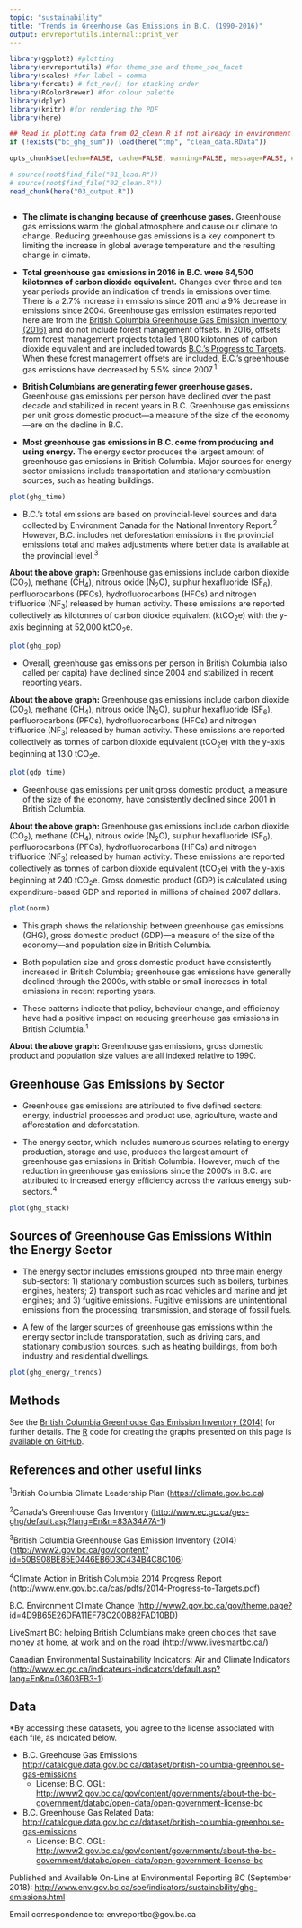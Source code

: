 ```yaml
---
topic: "sustainability"
title: "Trends in Greenhouse Gas Emissions in B.C. (1990-2016)"
output: envreportutils.internal::print_ver
---
```


<!--
Copyright 2018 Province of British Columbia

Licensed under the Apache License, Version 2.0 (the "License");
you may not use this file except in compliance with the License.
You may obtain a copy of the License at

http://www.apache.org/licenses/LICENSE-2.0

Unless required by applicable law or agreed to in writing, software distributed under the License is distributed on an "AS IS" BASIS,
WITHOUT WARRANTIES OR CONDITIONS OF ANY KIND, either express or implied.
See the License for the specific language governing permissions and limitations under the License.
-->

```r
library(ggplot2) #plotting
library(envreportutils) #for theme_soe and theme_soe_facet
library(scales) #for label = comma
library(forcats) # fct_rev() for stacking order
library(RColorBrewer) #for colour palette
library(dplyr)
library(knitr) #for rendering the PDF
library(here)

## Read in plotting data from 02_clean.R if not already in environment
if (!exists("bc_ghg_sum")) load(here("tmp", "clean_data.RData"))

opts_chunk$set(echo=FALSE, cache=FALSE, warning=FALSE, message=FALSE, error=FALSE, fig.height=3.5, fig.width=6)

# source(root$find_file("01_load.R"))
# source(root$find_file("02_clean.R"))
read_chunk(here("03_output.R"))
```


```r
```

* **The climate is changing because of greenhouse gases.** Greenhouse gas emissions warm the global atmosphere and cause our climate to change. Reducing greenhouse gas emissions is a key component to limiting the increase in global average temperature and the resulting change in climate.
  
* **Total greenhouse gas emissions in 2016 in B.C. were 64,500 kilotonnes of carbon dioxide equivalent.** Changes over three and ten year periods provide an indication of trends in emissions over time. There is a 2.7% increase in emissions since 2011 and a 9% decrease in emissions since 2004. Greenhouse gas emission estimates reported here are from the [British Columbia Greenhouse Gas Emission Inventory (2016)](http://www2.gov.bc.ca/gov/content?id=50B908BE85E0446EB6D3C434B4C8C106) and do not include forest management offsets. In 2016, offsets from forest management projects totalled 1,800 kilotonnes of carbon dioxide equivalent and are included towards [B.C.'s Progress to Targets](http://www2.gov.bc.ca/gov/content?id=9DF88AF901A14DE59BF3CF4B8A6B17EB). When these forest management offsets are included, B.C.'s greenhouse gas emissions have decreased by 5.5% since 2007.^1^
     
* **British Columbians are generating fewer greenhouse gases.** Greenhouse gas emissions per person have declined over the past decade and stabilized in recent years in B.C. Greenhouse gas emissions per unit gross domestic product---a measure of the size of the economy---are on the decline in B.C. 
 
* **Most greenhouse gas emissions in B.C. come from producing and using energy.** The energy sector produces the largest amount of greenhouse gas emissions in British Columbia. Major sources for energy sector emissions include transportation and stationary combustion sources, such as heating buildings.



\newpage 


```r
plot(ghg_time)
```


- B.C.'s total emissions are based on provincial-level sources and data collected by Environment Canada for the National Inventory Report.^2^ However, B.C. includes net deforestation emissions in the provincial emissions total and makes adjustments where better data is available at the provincial level.^3^


\vspace{.3cm}
**About the above graph:** Greenhouse gas emissions include carbon dioxide (CO~2~), methane (CH~4~), nitrous oxide (N~2~O), sulphur hexafluoride (SF~6~), perfluorocarbons (PFCs),  hydrofluorocarbons (HFCs) and nitrogen trifluoride (NF~3~) released by human activity. These emissions are reported collectively as kilotonnes of carbon dioxide equivalent (ktCO~2~e) with the y-axis beginning at 52,000 ktCO~2~e.


\newpage 


```r
plot(ghg_pop)
```
 
               
- Overall, greenhouse gas emissions per person in British Columbia (also called per capita) have declined since 2004 and stabilized in recent reporting years.

\vspace{.3cm}
**About the above graph:** Greenhouse gas emissions include carbon dioxide (CO~2~), methane (CH~4~), nitrous oxide (N~2~O), sulphur hexafluoride (SF~6~), perfluorocarbons (PFCs), hydrofluorocarbons (HFCs) and nitrogen trifluoride (NF~3~) released by human activity. These emissions are reported collectively as tonnes of carbon dioxide equivalent (tCO~2~e) with the y-axis beginning at 13.0 tCO~2~e.


\newpage 


```r
plot(gdp_time)
```
      
            
- Greenhouse gas emissions per unit gross domestic product, a measure of the size of the economy, have consistently declined since 2001 in British Columbia.

\vspace{.3cm}
**About the above graph:** Greenhouse gas emissions include carbon dioxide (CO~2~), methane (CH~4~), nitrous oxide (N~2~O), sulphur hexafluoride (SF~6~), perfluorocarbons (PFCs), hydrofluorocarbons (HFCs) and nitrogen trifluoride (NF~3~) released by human activity. These emissions are reported collectively as tonnes of carbon dioxide equivalent (tCO~2~e) with the y-axis beginning at 240 tCO~2~e. Gross domestic product (GDP) is calculated using expenditure-based GDP and reported in millions of chained 2007 dollars.


\newpage 


```r
plot(norm)
```


- This graph shows the relationship between greenhouse gas emissions (GHG), gross domestic product (GDP)---a measure of the size of the economy---and population size in British Columbia.

- Both population size and gross domestic product have consistently increased in British Columbia; greenhouse gas emissions have generally declined through the 2000s, with stable or small increases in total emissions in recent reporting years.

- These patterns indicate that policy, behaviour change, and efficiency have had a positive impact on reducing greenhouse gas emissions in British Columbia.^1^

         
\vspace{.1cm}
**About the above graph:** Greenhouse gas emissions, gross domestic product and population size values are all indexed relative to 1990.                     
                   
\newpage      

## Greenhouse Gas Emissions by Sector 
 
      
- Greenhouse gas emissions are attributed to five defined sectors: energy, industrial processes and product use, agriculture, waste and afforestation and deforestation.

- The energy sector, which includes numerous sources relating to energy production, storage and use, produces the largest amount of greenhouse gas emissions in British Columbia. However, much of the reduction in greenhouse gas emissions since the 2000's in B.C. are attributed to increased energy efficiency across the various energy sub-sectors.^4^

\vspace{.6cm}

    
```r
plot(ghg_stack)
```      

\newpage    


## Sources of Greenhouse Gas Emissions Within the Energy Sector 

- The energy sector includes emissions grouped into three main energy sub-sectors: 1) stationary combustion sources such as boilers, turbines, engines, heaters; 2) transport such as road vehicles and marine and jet engines; and 3) fugitive emissions. Fugitive emissions are unintentional emissions from the processing, transmission, and storage of fossil fuels.

- A few of the larger sources of greenhouse gas emissions within the energy sector include transporatation, such as driving cars, and stationary combustion sources, such as heating buildings, from both industry and residential dwellings.

\vspace{.6cm}
          
```r
plot(ghg_energy_trends)
```


\newpage


## Methods

See the [British Columbia Greenhouse Gas Emission Inventory (2014)](http://www2.gov.bc.ca/gov/content?id=50B908BE85E0446EB6D3C434B4C8C106) for further details. The [R](http://www.r-project.org) code for creating the graphs presented on this page is [available on GitHub](https://github.com/bcgov/ghg-emissions-indicator). 


## References and other useful links

^1^British Columbia Climate Leadership Plan (<https://climate.gov.bc.ca>)

^2^Canada's Greenhouse Gas Inventory (<http://www.ec.gc.ca/ges-ghg/default.asp?lang=En&n=83A34A7A-1>)

^3^British Columbia Greenhouse Gas Emission Inventory (2014) (<http://www2.gov.bc.ca/gov/content?id=50B908BE85E0446EB6D3C434B4C8C106>)

^4^Climate Action in British Columbia 2014 Progress Report (<http://www.env.gov.bc.ca/cas/pdfs/2014-Progress-to-Targets.pdf>)

B.C. Environment Climate Change (<http://www2.gov.bc.ca/gov/theme.page?id=4D9B65E26DFA11EF78C200B82FAD10BD>)

LiveSmart BC: helping British Columbians make green choices that save money at home, at work and on the road (<http://www.livesmartbc.ca/>)

Canadian Environmental Sustainability Indicators: Air and Climate Indicators (<http://www.ec.gc.ca/indicateurs-indicators/default.asp?lang=En&n=03603FB3-1>)


## Data
\*By accessing these datasets, you agree to the license associated with
each file, as indicated below.

- B.C. Greehouse Gas Emissions: <http://catalogue.data.gov.bc.ca/dataset/british-columbia-greenhouse-gas-emissions>
    - License: B.C. OGL: <http://www2.gov.bc.ca/gov/content/governments/about-the-bc-government/databc/open-data/open-government-license-bc>

- B.C. Greenhouse Gas Related Data: <http://catalogue.data.gov.bc.ca/dataset/british-columbia-greenhouse-gas-emissions>
    - License: B.C. OGL: <http://www2.gov.bc.ca/gov/content/governments/about-the-bc-government/databc/open-data/open-government-license-bc>


Published and Available On-Line at Environmental Reporting BC (September
2018):
<http://www.env.gov.bc.ca/soe/indicators/sustainability/ghg-emissions.html>

Email correspondence to: envreportbc@gov.bc.ca
